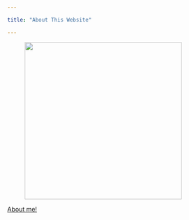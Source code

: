 ```yaml
---

title: "About This Website"

---
```


<figure>

<img src = "bats.jpg" style="height:360px;">

</figure>



[About me!](https://www.youtube.com/watch?v=dQw4w9WgXcQ)

